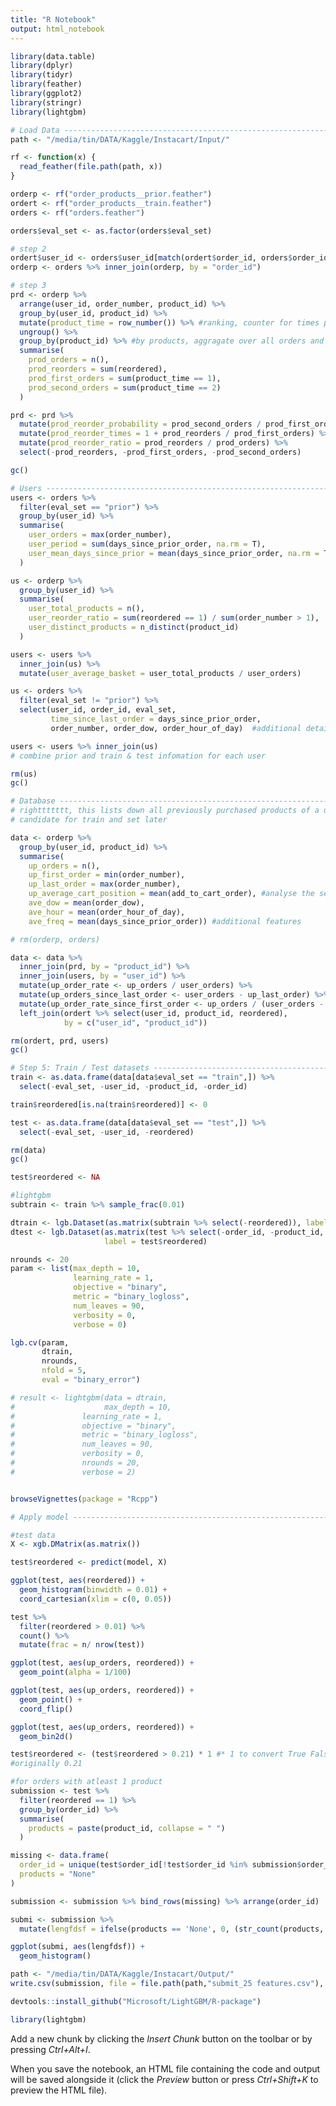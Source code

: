 ```yaml
---
title: "R Notebook"
output: html_notebook
---
```


```r
library(data.table)
library(dplyr)
library(tidyr)
library(feather)
library(ggplot2)
library(stringr)
library(lightgbm)
```

```r
# Load Data ---------------------------------------------------------------
path <- "/media/tin/DATA/Kaggle/Instacart/Input/"

rf <- function(x) {
  read_feather(file.path(path, x))
}

orderp <- rf("order_products__prior.feather")
ordert <- rf("order_products__train.feather")
orders <- rf("orders.feather")

orders$eval_set <- as.factor(orders$eval_set)
```

```r
# step 2
ordert$user_id <- orders$user_id[match(ordert$order_id, orders$order_id)]
orderp <- orders %>% inner_join(orderp, by = "order_id")
```

```r
# step 3
prd <- orderp %>%
  arrange(user_id, order_number, product_id) %>%
  group_by(user_id, product_id) %>%
  mutate(product_time = row_number()) %>% #ranking, counter for times purchased
  ungroup() %>%
  group_by(product_id) %>% #by products, aggragate over all orders and all customers
  summarise(
    prod_orders = n(),
    prod_reorders = sum(reordered),
    prod_first_orders = sum(product_time == 1),
    prod_second_orders = sum(product_time == 2)
  )
```

```r
prd <- prd %>%
  mutate(prod_reorder_probability = prod_second_orders / prod_first_orders) %>%
  mutate(prod_reorder_times = 1 + prod_reorders / prod_first_orders) %>%
  mutate(prod_reorder_ratio = prod_reorders / prod_orders) %>%
  select(-prod_reorders, -prod_first_orders, -prod_second_orders)

gc()
```

```r
# Users -------------------------------------------------------------------
users <- orders %>%
  filter(eval_set == "prior") %>%
  group_by(user_id) %>%
  summarise(
    user_orders = max(order_number),
    user_period = sum(days_since_prior_order, na.rm = T),
    user_mean_days_since_prior = mean(days_since_prior_order, na.rm = T)
  )

us <- orderp %>%
  group_by(user_id) %>%
  summarise(
    user_total_products = n(),
    user_reorder_ratio = sum(reordered == 1) / sum(order_number > 1),
    user_distinct_products = n_distinct(product_id)
  )

users <- users %>% 
  inner_join(us) %>%
  mutate(user_average_basket = user_total_products / user_orders)

us <- orders %>%
  filter(eval_set != "prior") %>%
  select(user_id, order_id, eval_set,
         time_since_last_order = days_since_prior_order,
         order_number, order_dow, order_hour_of_day)  #additional details for train and test sets

users <- users %>% inner_join(us)
# combine prior and train & test infomation for each user

rm(us)
gc()
```
```r
# Database ----------------------------------------------------------------
# righttttttt, this lists down all previously purchased products of a user
# candidate for train and set later

data <- orderp %>%
  group_by(user_id, product_id) %>% 
  summarise(
    up_orders = n(),
    up_first_order = min(order_number),
    up_last_order = max(order_number),
    up_average_cart_position = mean(add_to_cart_order), #analyse the sequence of purchased product
    ave_dow = mean(order_dow),
    ave_hour = mean(order_hour_of_day),
    ave_freq = mean(days_since_prior_order)) #additional features

# rm(orderp, orders)


```

```r
data <- data %>% 
  inner_join(prd, by = "product_id") %>%
  inner_join(users, by = "user_id") %>%
  mutate(up_order_rate <- up_orders / user_orders) %>%
  mutate(up_orders_since_last_order <- user_orders - up_last_order) %>%
  mutate(up_order_rate_since_first_order <- up_orders / (user_orders - up_first_order + 1)) %>%
  left_join(ordert %>% select(user_id, product_id, reordered), 
            by = c("user_id", "product_id"))

rm(ordert, prd, users)
gc()
```

```r
# Step 5: Train / Test datasets ---------------------------------------------------
train <- as.data.frame(data[data$eval_set == "train",]) %>%
  select(-eval_set, -user_id, -product_id, -order_id)

train$reordered[is.na(train$reordered)] <- 0

test <- as.data.frame(data[data$eval_set == "test",]) %>%
  select(-eval_set, -user_id, -reordered)

rm(data)
gc()
```
```r
test$reordered <- NA
```

```r
#lightgbm
subtrain <- train %>% sample_frac(0.01)

dtrain <- lgb.Dataset(as.matrix(subtrain %>% select(-reordered)), label = subtrain$reordered)
dtest <- lgb.Dataset(as.matrix(test %>% select(-order_id, -product_id, -reordered)), 
                     label = test$reordered)

nrounds <- 20
param <- list(max_depth = 10,
              learning_rate = 1,
              objective = "binary",
              metric = "binary_logloss",
              num_leaves = 90,
              verbosity = 0,
              verbose = 0)

lgb.cv(param,
       dtrain,
       nrounds,
       nfold = 5,
       eval = "binary_error")

# result <- lightgbm(data = dtrain,
#                    max_depth = 10,
#               learning_rate = 1,
#               objective = "binary",
#               metric = "binary_logloss",
#               num_leaves = 90,
#               verbosity = 0,
#               nrounds = 20,
#               verbose = 2)
```


```r

```

```r
browseVignettes(package = "Rcpp")
```

```r
# Apply model -------------------------------------------------------------

#test data
X <- xgb.DMatrix(as.matrix())

test$reordered <- predict(model, X)
```

```r
ggplot(test, aes(reordered)) +
  geom_histogram(binwidth = 0.01) +
  coord_cartesian(xlim = c(0, 0.05))
```

```r
test %>%
  filter(reordered > 0.01) %>%
  count() %>%
  mutate(frac = n/ nrow(test))
```

```r
ggplot(test, aes(up_orders, reordered)) +
  geom_point(alpha = 1/100)
```

```r
ggplot(test, aes(up_orders, reordered)) +
  geom_point() +
  coord_flip()
```
```r
ggplot(test, aes(up_orders, reordered)) +
  geom_bin2d()
```

```r
test$reordered <- (test$reordered > 0.21) * 1 #* 1 to convert True False to 0 1
#originally 0.21

#for orders with atleast 1 product
submission <- test %>%
  filter(reordered == 1) %>%
  group_by(order_id) %>%
  summarise(
    products = paste(product_id, collapse = " ")
  )

missing <- data.frame(
  order_id = unique(test$order_id[!test$order_id %in% submission$order_id]),
  products = "None"
)

submission <- submission %>% bind_rows(missing) %>% arrange(order_id)
```

```r
submi <- submission %>%
  mutate(lengfdsf = ifelse(products == 'None', 0, (str_count(products, '\\s+') + 1)))
```

```r
ggplot(submi, aes(lengfdsf)) +
  geom_histogram()
```

```r
path <- "/media/tin/DATA/Kaggle/Instacart/Output/" 
write.csv(submission, file = file.path(path,"submit_25 features.csv"), row.names = F)
```

```r
devtools::install_github("Microsoft/LightGBM/R-package")
```
```r
library(lightgbm)
```




Add a new chunk by clicking the *Insert Chunk* button on the toolbar or by pressing *Ctrl+Alt+I*.

When you save the notebook, an HTML file containing the code and output will be saved alongside it (click the *Preview* button or press *Ctrl+Shift+K* to preview the HTML file).
